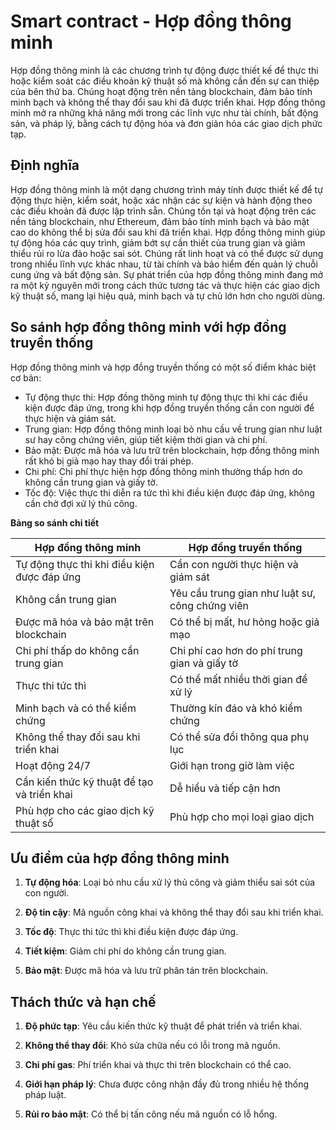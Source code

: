 # Smart contract - Hợp đồng thông minh
Hợp đồng thông minh là các chương trình tự động được thiết kế để thực thi hoặc kiểm soát các điều khoản kỹ thuật số mà không cần đến sự can thiệp của bên thứ ba. Chúng hoạt động trên nền tảng blockchain, đảm bảo tính minh bạch và không thể thay đổi sau khi đã được triển khai. Hợp đồng thông minh mở ra những khả năng mới trong các lĩnh vực như tài chính, bất động sản, và pháp lý, bằng cách tự động hóa và đơn giản hóa các giao dịch phức tạp.

## Định nghĩa
Hợp đồng thông minh là một dạng chương trình máy tính được thiết kế để tự động thực hiện, kiểm soát, hoặc xác nhận các sự kiện và hành động theo các điều khoản đã được lập trình sẵn. Chúng tồn tại và hoạt động trên các nền tảng blockchain, như Ethereum, đảm bảo tính minh bạch và bảo mật cao do không thể bị sửa đổi sau khi đã triển khai. Hợp đồng thông minh giúp tự động hóa các quy trình, giảm bớt sự cần thiết của trung gian và giảm thiểu rủi ro lừa đảo hoặc sai sót. Chúng rất linh hoạt và có thể được sử dụng trong nhiều lĩnh vực khác nhau, từ tài chính và bảo hiểm đến quản lý chuỗi cung ứng và bất động sản. Sự phát triển của hợp đồng thông minh đang mở ra một kỷ nguyên mới trong cách thức tương tác và thực hiện các giao dịch kỹ thuật số, mang lại hiệu quả, minh bạch và tự chủ lớn hơn cho người dùng.

## So sánh hợp đồng thông minh với hợp đồng truyền thống

Hợp đồng thông minh và hợp đồng truyền thống có một số điểm khác biệt cơ bản:

- Tự động thực thi: Hợp đồng thông minh tự động thực thi khi các điều kiện được đáp ứng, trong khi hợp đồng truyền thống cần con người để thực hiện và giám sát.
- Trung gian: Hợp đồng thông minh loại bỏ nhu cầu về trung gian như luật sư hay công chứng viên, giúp tiết kiệm thời gian và chi phí.
- Bảo mật: Được mã hóa và lưu trữ trên blockchain, hợp đồng thông minh rất khó bị giả mạo hay thay đổi trái phép.
- Chi phí: Chi phí thực hiện hợp đồng thông minh thường thấp hơn do không cần trung gian và giấy tờ.
- Tốc độ: Việc thực thi diễn ra tức thì khi điều kiện được đáp ứng, không cần chờ đợi xử lý thủ công.

**Bảng so sánh chi tiết**

| Hợp đồng thông minh | Hợp đồng truyền thống |
|---------------------|------------------------|
| Tự động thực thi khi điều kiện được đáp ứng | Cần con người thực hiện và giám sát |
| Không cần trung gian | Yêu cầu trung gian như luật sư, công chứng viên |
| Được mã hóa và bảo mật trên blockchain | Có thể bị mất, hư hỏng hoặc giả mạo |
| Chi phí thấp do không cần trung gian | Chi phí cao hơn do phí trung gian và giấy tờ |
| Thực thi tức thì | Có thể mất nhiều thời gian để xử lý |
| Minh bạch và có thể kiểm chứng | Thường kín đáo và khó kiểm chứng |
| Không thể thay đổi sau khi triển khai | Có thể sửa đổi thông qua phụ lục |
| Hoạt động 24/7 | Giới hạn trong giờ làm việc |
| Cần kiến thức kỹ thuật để tạo và triển khai | Dễ hiểu và tiếp cận hơn |
| Phù hợp cho các giao dịch kỹ thuật số | Phù hợp cho mọi loại giao dịch |

## Ưu điểm của hợp đồng thông minh

1. **Tự động hóa**: Loại bỏ nhu cầu xử lý thủ công và giảm thiểu sai sót của con người.

2. **Độ tin cậy**: Mã nguồn công khai và không thể thay đổi sau khi triển khai.

3. **Tốc độ**: Thực thi tức thì khi điều kiện được đáp ứng.

4. **Tiết kiệm**: Giảm chi phí do không cần trung gian.

5. **Bảo mật**: Được mã hóa và lưu trữ phân tán trên blockchain.

## Thách thức và hạn chế

1. **Độ phức tạp**: Yêu cầu kiến thức kỹ thuật để phát triển và triển khai.

2. **Không thể thay đổi**: Khó sửa chữa nếu có lỗi trong mã nguồn.

3. **Chi phí gas**: Phí triển khai và thực thi trên blockchain có thể cao.

4. **Giới hạn pháp lý**: Chưa được công nhận đầy đủ trong nhiều hệ thống pháp luật.

5. **Rủi ro bảo mật**: Có thể bị tấn công nếu mã nguồn có lỗ hổng.
